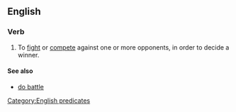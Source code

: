 ==English==

===Verb===
{{infl|en|verb|head=to [[battle]] [[it]] [[out]]}}

# {{intransitive}} To [[fight]] or [[compete]] against one or more opponents, in order to decide a winner.

====See also====
*[[do battle]]

[[Category:English predicates]]